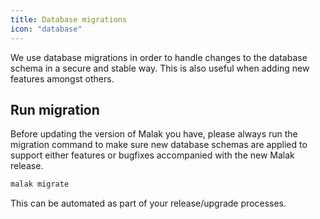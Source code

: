```yaml
---
title: Database migrations
icon: "database"
---
```


We use database migrations in order to handle changes to the
database schema in a secure and stable way. This is also useful when adding new features amongst others.

## Run migration

Before updating the version of Malak you have, please always run the migration command to make sure
new database schemas are applied to support either features or bugfixes accompanied with the new Malak release.

```bash
malak migrate
```

This can be automated as part of your release/upgrade processes.

